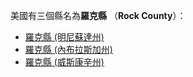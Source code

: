 美國有三個縣名為'''羅克縣''' （'''Rock County'''）：
* [[羅克縣_(明尼蘇達州)|羅克縣 (明尼蘇達州)]]
* [[羅克縣_(內布拉斯加州)|羅克縣 (內布拉斯加州)]]
* [[羅克縣_(威斯康辛州)|羅克縣 (威斯康辛州)]]
{{disambig|L羅克縣|Cat=三字县名消歧义}}